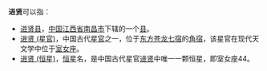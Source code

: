 '''进贤'''可以指：

* [[进贤县|进贤县]]，[[中国|中国]][[江西省|江西省]][[南昌市|南昌市]]下辖的一个[[县|县]]。
* [[:Category:进贤_(星官)|进贤 (星官)]]，中国古代[[星官|星官]]之一，位于[[青龙|东方苍龙七宿]]的[[角宿|角宿]]，该星官在现代天文学中位于[[室女座|室女座]]。
* [[进贤_(恒星)|进贤 (恒星)]]，[[恒星|恒星]]名，是中国古代星官[[:Category:进贤_(星官)|进贤]]中唯一一颗恒星，即室女座44。

{{disambig|Cat=二字中國相關消歧義}}